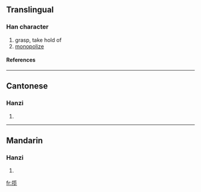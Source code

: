 {{see|攬}}

==Translingual==
===Han character===
{{Han char|rn=64|rad=手|as=09|sn=12|four=|canj=手中戈山 (QLIU)}}
# grasp, take hold of
# [[monopolize]]
====References====
{{Han ref|kx=0445.341|hdz=31914.090|uh=63FD|ud=25597}}
----
==Cantonese==
===Hanzi===
{{yue-hanzi|jyut=|y=laam5}}
# {{defn|Cantonese}}
----
==Mandarin==
===Hanzi===
{{cmn-hanzi|tra=攬|pin=[[lǎn]] ([[lan3]])|wg=lan<sup>3</sup>}}
# {{defn|Mandarin}}

[[fr:揽]]